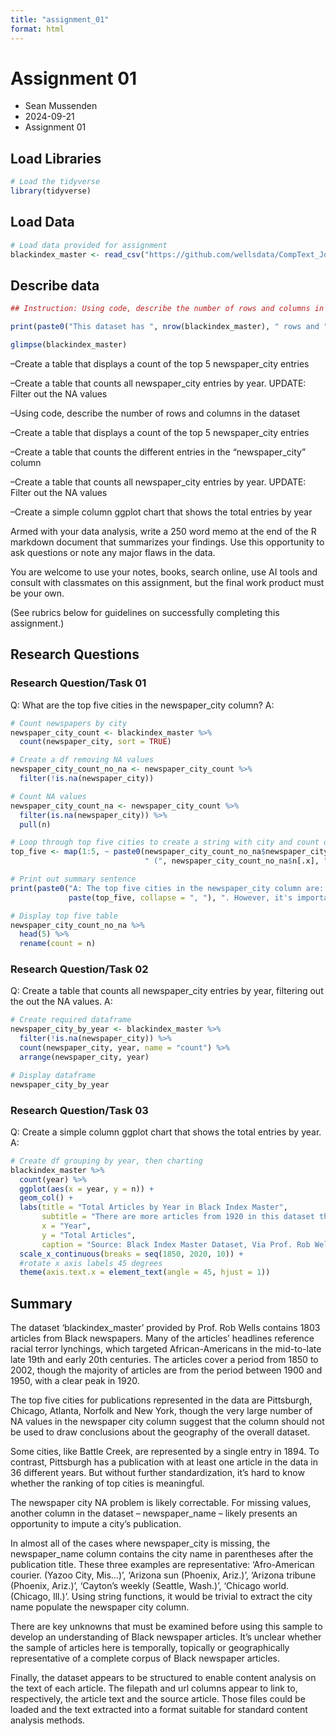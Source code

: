 ```yaml
---
title: "assignment_01"
format: html
---
```


# Assignment 01

* Sean Mussenden
* 2024-09-21
* Assignment 01

## Load Libraries

```r

# Load the tidyverse
library(tidyverse)
```

## Load Data

```r

# Load data provided for assignment
blackindex_master <- read_csv("https://github.com/wellsdata/CompText_Jour/raw/main/data/blackindex_master.csv")


```

## Describe data

```r
## Instruction: Using code, describe the number of rows and columns in the dataset

print(paste0("This dataset has ", nrow(blackindex_master), " rows and ", ncol(blackindex_master), " columns. Each row in this dataset appears to describe a single article that appeared in a Black newspaper between ", min(blackindex_master$year), " and ", max(blackindex_master$year), ". The articles appear to have been sourced from several historical newspaper databases and archives. Many of the article headlines reference racial terror lynching."))

glimpse(blackindex_master)

```

 
--Create a table that displays a count of the top 5 newspaper_city entries

--Create a table that counts all newspaper_city entries by year. UPDATE: Filter out the NA values

--Using code, describe the number of rows and columns in the dataset

--Create a table that displays a count of the top 5 newspaper_city entries

--Create a table that counts the different entries in the "newspaper_city" column

--Create a table that counts all newspaper_city entries by year. UPDATE: Filter out the NA values

--Create a simple column ggplot chart that shows the total entries by year

Armed with your data analysis, write a 250 word memo at the end of the R markdown document that summarizes your findings. Use this opportunity to ask questions or note any major flaws in the data.

 

You are welcome to use your notes, books, search online, use AI tools and consult with classmates on this assignment, but the final work product must be your own. 

(See rubrics below for guidelines on successfully completing this assignment.)

## Research Questions

### Research Question/Task 01

Q: What are the top five cities in the newspaper_city column?
A:
```r

# Count newspapers by city
newspaper_city_count <- blackindex_master %>%
  count(newspaper_city, sort = TRUE)

# Create a df removing NA values 
newspaper_city_count_no_na <- newspaper_city_count %>%
  filter(!is.na(newspaper_city))

# Count NA values
newspaper_city_count_na <- newspaper_city_count %>%
  filter(is.na(newspaper_city)) %>%
  pull(n)

# Loop through top five cities to create a string with city and count of articles
top_five <- map(1:5, ~ paste0(newspaper_city_count_no_na$newspaper_city[.x], 
                              " (", newspaper_city_count_no_na$n[.x], ")"))

# Print out summary sentence
print(paste0("A: The top five cities in the newspaper_city column are: ", 
             paste(top_five, collapse = ", "), ". However, it's important to note that the dataset of ",nrow(blackindex_master), " rows has ", newspaper_city_count_na, " rows with a missing value in the newspaper_city column."))

# Display top five table
newspaper_city_count_no_na %>%
  head(5) %>%
  rename(count = n)


```

### Research Question/Task 02

Q: Create a table that counts all newspaper_city entries by year, filtering out the out the NA values.
A: 

```r

# Create required dataframe
newspaper_city_by_year <- blackindex_master %>%
  filter(!is.na(newspaper_city)) %>%
  count(newspaper_city, year, name = "count") %>%
  arrange(newspaper_city, year)

# Display dataframe
newspaper_city_by_year


```
### Research Question/Task 03

Q: Create a simple column ggplot chart that shows the total entries by year.
A: 

```r


# Create df grouping by year, then charting
blackindex_master %>%
  count(year) %>% 
  ggplot(aes(x = year, y = n)) +
  geom_col() +
  labs(title = "Total Articles by Year in Black Index Master",
       subtitle = "There are more articles from 1920 in this dataset than any other year",
       x = "Year",
       y = "Total Articles",
       caption = "Source: Black Index Master Dataset, Via Prof. Rob Wells") +
  scale_x_continuous(breaks = seq(1850, 2020, 10)) +
  #rotate x axis labels 45 degrees
  theme(axis.text.x = element_text(angle = 45, hjust = 1))

```

## Summary

The dataset 'blackindex_master' provided by Prof. Rob Wells contains 1803 articles from Black newspapers. Many of the articles' headlines reference racial terror lynchings, which targeted African-Americans in the mid-to-late late 19th and early 20th centuries. The articles cover a period from 1850 to 2002, though the majority of articles are from the period between 1900 and 1950, with a clear peak in 1920. 

The top five cities for publications represented in the data are Pittsburgh, Chicago, Atlanta, Norfolk	and New York, though the very large number of NA values in the newspaper city column suggest that the column should not be used to draw conclusions about the geography of the overall dataset. 

Some cities, like Battle Creek, are represented by a single entry in 1894. To contrast, Pittsburgh has a publication with at least one article in the data in 36 different years. But without further standardization, it's hard to know whether the ranking of top cities is meaningful. 

The newspaper city NA problem is likely correctable. For missing values, another column in the dataset -- newspaper_name -- likely presents an opportunity to impute a city's publication. 

In almost all of the cases where newspaper_city is missing, the newspaper_name column contains the city name in parentheses after the publication title. These three examples are representative: 'Afro-American courier. (Yazoo City, Mis...)', 'Arizona sun (Phoenix, Ariz.)', 'Arizona tribune (Phoenix, Ariz.)', 'Cayton's weekly (Seattle, Wash.)', 'Chicago world. (Chicago, Ill.)'. Using string functions, it would be trivial to extract the city name populate the newspaper city column. 

There are key unknowns that must be examined before using this sample to develop an understanding of Black newspaper articles. It's unclear whether the sample of articles here is temporally, topically or geographically representative of a complete corpus of Black newspaper articles.  

Finally, the dataset appears to be structured to enable content analysis on the text of each article.  The filepath and url columns appear to link to, respectively, the article text and the source article.  Those files could be loaded and the text extracted into a format suitable for standard content analysis methods.